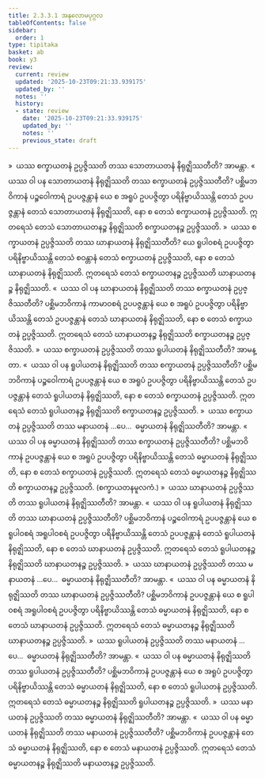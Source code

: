 ```yaml
---
title: 2.3.3.1 အနုလောမပုဂ္ဂလ
tableOfContents: false
sidebar:
  order: 1
type: tipitaka
basket: ab
book: y3
review:
  current: review
  updated: '2025-10-23T09:21:33.939175'
  updated_by: ''
  notes: ''
  history:
  - state: review
    date: '2025-10-23T09:21:33.939175'
    updated_by: ''
    notes: ''
    previous_state: draft
---
```



<ReviewStatus review={frontmatter.review} showDetails={true} />

<HypothesisAnnotation frontmatter={frontmatter} />

<DynamicBreadcrumb />

<Division number="211" book="y3" e="ch" v="33" p="174">

<Paragraph number="1659" book="y3">
»  ယဿ စက္ခာယတနံ ဥပ္ပဇ္ဇိဿတိ တဿ သောတာယတနံ နိရုဇ္ဈိဿတီတိ? အာမန္တာ.
</Paragraph>

<Paragraph number="1660" book="y3">
«  ယဿ ဝါ ပန သောတာယတနံ နိရုဇ္ဈိဿတိ တဿ စက္ခာယတနံ ဥပ္ပဇ္ဇိဿတီတိ?
</Paragraph>

<Paragraph number="1661" book="y3">
ပစ္ဆိမဘဝိကာနံ ပဉ္စဝေါကာရံ ဥပပဇ္ဇန္တာနံ ယေ စ အရူပံ ဥပပဇ္ဇိတွာ ပရိနိဗ္ဗာယိဿန္တိ တေသံ ဥပပဇ္ဇန္တာနံ တေသံ သောတာယတနံ နိရုဇ္ဈိဿတိ, နော စ တေသံ စက္ခာယတနံ ဥပ္ပဇ္ဇိဿတိ. ဣတရေသံ တေသံ သောတာယတနဉ္စ နိရုဇ္ဈိဿတိ စက္ခာယတနဉ္စ ဥပ္ပဇ္ဇိဿတိ.
</Paragraph>

<Paragraph number="1662" book="y3">
»  ယဿ စက္ခာယတနံ ဥပ္ပဇ္ဇိဿတိ တဿ ဃာနာယတနံ နိရုဇ္ဈိဿတီတိ?
</Paragraph>

<Paragraph number="1663" book="y3">
ယေ ရူပါဝစရံ ဥပပဇ္ဇိတွာ ပရိနိဗ္ဗာယိဿန္တိ တေသံ စဝန္တာနံ တေသံ စက္ခာယတနံ ဥပ္ပဇ္ဇိဿတိ, နော စ တေသံ ဃာနာယတနံ နိရုဇ္ဈိဿတိ. ဣတရေသံ တေသံ စက္ခာယတနဉ္စ ဥပ္ပဇ္ဇိဿတိ ဃာနာယတနဉ္စ နိရုဇ္ဈိဿတိ.
</Paragraph>

<Paragraph number="1664" book="y3">
«  ယဿ ဝါ ပန ဃာနာယတနံ နိရုဇ္ဈိဿတိ တဿ စက္ခာယတနံ ဥပ္ပဇ္ဇိဿတီတိ?
</Paragraph>

<Paragraph number="1665" book="y3">
ပစ္ဆိမဘဝိကာနံ ကာမာဝစရံ ဥပပဇ္ဇန္တာနံ ယေ စ အရူပံ ဥပပဇ္ဇိတွာ ပရိနိဗ္ဗာယိဿန္တိ တေသံ ဥပပဇ္ဇန္တာနံ တေသံ ဃာနာယတနံ နိရုဇ္ဈိဿတိ, နော စ တေသံ စက္ခာယတနံ ဥပ္ပဇ္ဇိဿတိ. ဣတရေသံ တေသံ ဃာနာယတနဉ္စ နိရုဇ္ဈိဿတိ စက္ခာယတနဉ္စ ဥပ္ပဇ္ဇိဿတိ.
</Paragraph>

<Paragraph number="1666" book="y3">
»  ယဿ စက္ခာယတနံ ဥပ္ပဇ္ဇိဿတိ တဿ ရူပါယတနံ နိရုဇ္ဈိဿတီတိ? အာမန္တာ.
</Paragraph>

<Paragraph number="1667" book="y3">
«  ယဿ ဝါ ပန ရူပါယတနံ နိရုဇ္ဈိဿတိ တဿ စက္ခာယတနံ ဥပ္ပဇ္ဇိဿတီတိ?
</Paragraph>

<Paragraph number="1668" book="y3">
ပစ္ဆိမဘဝိကာနံ ပဉ္စဝေါကာရံ ဥပပဇ္ဇန္တာနံ ယေ စ အရူပံ ဥပပဇ္ဇိတွာ ပရိနိဗ္ဗာယိဿန္တိ တေသံ ဥပပဇ္ဇန္တာနံ တေသံ ရူပါယတနံ နိရုဇ္ဈိဿတိ, နော စ တေသံ စက္ခာယတနံ ဥပ္ပဇ္ဇိဿတိ. ဣတရေသံ တေသံ ရူပါယတနဉ္စ နိရုဇ္ဈိဿတိ စက္ခာယတနဉ္စ ဥပ္ပဇ္ဇိဿတိ.
</Paragraph>

<Paragraph number="1669" book="y3">
»  ယဿ စက္ခာယတနံ ဥပ္ပဇ္ဇိဿတိ တဿ မနာယတနံ …ပေ…  ဓမ္မာယတနံ နိရုဇ္ဈိဿတီတိ? အာမန္တာ.
</Paragraph>

<Paragraph number="1670" book="y3">
«  ယဿ ဝါ ပန ဓမ္မာယတနံ နိရုဇ္ဈိဿတိ တဿ စက္ခာယတနံ ဥပ္ပဇ္ဇိဿတီတိ?
</Paragraph>

<Paragraph number="1671" book="y3">
ပစ္ဆိမဘဝိကာနံ ဥပပဇ္ဇန္တာနံ ယေ စ အရူပံ ဥပပဇ္ဇိတွာ ပရိနိဗ္ဗာယိဿန္တိ တေသံ ဓမ္မာယတနံ နိရုဇ္ဈိဿတိ, နော စ တေသံ စက္ခာယတနံ ဥပ္ပဇ္ဇိဿတိ. ဣတရေသံ တေသံ ဓမ္မာယတနဉ္စ နိရုဇ္ဈိဿတိ စက္ခာယတနဉ္စ ဥပ္ပဇ္ဇိဿတိ. (စက္ခာယတနမူလကံ.)
</Paragraph>

</Division>
<Division number="212" book="y3" e="ch" v="33" p="175">

<Paragraph number="1672" book="y3">
»  ယဿ ဃာနာယတနံ ဥပ္ပဇ္ဇိဿတိ တဿ ရူပါယတနံ နိရုဇ္ဈိဿတီတိ? အာမန္တာ.
</Paragraph>

<Paragraph number="1673" book="y3">
«  ယဿ ဝါ ပန ရူပါယတနံ နိရုဇ္ဈိဿတိ တဿ ဃာနာယတနံ ဥပ္ပဇ္ဇိဿတီတိ?
</Paragraph>

<Paragraph number="1674" book="y3">
ပစ္ဆိမဘဝိကာနံ ပဉ္စဝေါကာရံ ဥပပဇ္ဇန္တာနံ ယေ စ ရူပါဝစရံ အရူပါဝစရံ ဥပပဇ္ဇိတွာ ပရိနိဗ္ဗာယိဿန္တိ တေသံ ဥပပဇ္ဇန္တာနံ တေသံ ရူပါယတနံ နိရုဇ္ဈိဿတိ, နော စ တေသံ ဃာနာယတနံ ဥပ္ပဇ္ဇိဿတိ. ဣတရေသံ တေသံ ရူပါယတနဉ္စ နိရုဇ္ဈိဿတိ ဃာနာယတနဉ္စ ဥပ္ပဇ္ဇိဿတိ.
</Paragraph>

<Paragraph number="1675" book="y3">
»  ယဿ ဃာနာယတနံ ဥပ္ပဇ္ဇိဿတိ တဿ မနာယတနံ …ပေ…  ဓမ္မာယတနံ နိရုဇ္ဈိဿတီတိ? အာမန္တာ.
</Paragraph>

<Paragraph number="1676" book="y3">
«  ယဿ ဝါ ပန ဓမ္မာယတနံ နိရုဇ္ဈိဿတိ တဿ ဃာနာယတနံ ဥပ္ပဇ္ဇိဿတီတိ?
</Paragraph>

<Paragraph number="1677" book="y3">
ပစ္ဆိမဘဝိကာနံ ဥပပဇ္ဇန္တာနံ ယေ စ ရူပါဝစရံ အရူပါဝစရံ ဥပပဇ္ဇိတွာ ပရိနိဗ္ဗာယိဿန္တိ တေသံ ဓမ္မာယတနံ နိရုဇ္ဈိဿတိ, နော စ တေသံ ဃာနာယတနံ ဥပ္ပဇ္ဇိဿတိ. ဣတရေသံ တေသံ ဓမ္မာယတနဉ္စ နိရုဇ္ဈိဿတိ ဃာနာယတနဉ္စ ဥပ္ပဇ္ဇိဿတိ.
</Paragraph>

</Division>
<Division number="213" book="y3" e="ch" v="33" p="175">

<Paragraph number="1678" book="y3">
»  ယဿ ရူပါယတနံ ဥပ္ပဇ္ဇိဿတိ တဿ မနာယတနံ …ပေ…  ဓမ္မာယတနံ နိရုဇ္ဈိဿတီတိ? အာမန္တာ.
</Paragraph>

<Paragraph number="1679" book="y3">
«  ယဿ ဝါ ပန ဓမ္မာယတနံ နိရုဇ္ဈိဿတိ တဿ ရူပါယတနံ ဥပ္ပဇ္ဇိဿတီတိ?
</Paragraph>

<Paragraph number="1680" book="y3">
ပစ္ဆိမဘဝိကာနံ ဥပပဇ္ဇန္တာနံ ယေ စ အရူပံ ဥပပဇ္ဇိတွာ ပရိနိဗ္ဗာယိဿန္တိ တေသံ ဓမ္မာယတနံ နိရုဇ္ဈိဿတိ, နော စ တေသံ ရူပါယတနံ ဥပ္ပဇ္ဇိဿတိ. ဣတရေသံ တေသံ ဓမ္မာယတနဉ္စ နိရုဇ္ဈိဿတိ ရူပါယတနဉ္စ ဥပ္ပဇ္ဇိဿတိ.
</Paragraph>

</Division>
<Division number="214" book="y3" e="ch" v="33" p="175">

<Paragraph number="1681" book="y3">
»  ယဿ မနာယတနံ ဥပ္ပဇ္ဇိဿတိ တဿ ဓမ္မာယတနံ နိရုဇ္ဈိဿတီတိ? အာမန္တာ.
</Paragraph>

<Paragraph number="1682" book="y3">
«  ယဿ ဝါ ပန ဓမ္မာယတနံ နိရုဇ္ဈိဿတိ တဿ မနာယတနံ ဥပ္ပဇ္ဇိဿတီတိ?
</Paragraph>

<Paragraph number="1683" book="y3">
ပစ္ဆိမဘဝိကာနံ ဥပပဇ္ဇန္တာနံ တေသံ ဓမ္မာယတနံ နိရုဇ္ဈိဿတိ, နော စ တေသံ မနာယတနံ ဥပ္ပဇ္ဇိဿတိ. ဣတရေသံ တေသံ ဓမ္မာယတနဉ္စ နိရုဇ္ဈိဿတိ မနာယတနဉ္စ ဥပ္ပဇ္ဇိဿတိ.
</Paragraph>
</Division>